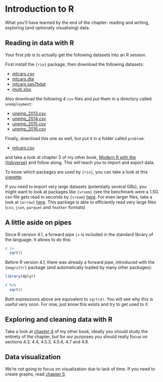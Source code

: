 # Introduction to R

What you'll have learned by the end of the chapter: reading and writing, exploring (and optionally visualising) data.

## Reading in data with R

Your first job is to actually get the following datasets into an R session.

First install the `{rio}` package, then download the following datasets:

- [mtcars.csv](https://raw.githubusercontent.com/b-rodrigues/modern_R/master/datasets/mtcars.csv)
- [mtcars.dta](https://github.com/b-rodrigues/modern_R/raw/master/datasets/mtcars.dta)
- [mtcars.sas7bdat](https://github.com/b-rodrigues/modern_R/raw/master/datasets/mtcars.sas7bdat)
- [multi.xlsx](https://github.com/b-rodrigues/modern_R/raw/master/datasets/multi.xlsx)

Also download the following 4 `csv` files and put them in a directory called `unemployment`:

- [unemp_2013.csv](https://raw.githubusercontent.com/b-rodrigues/modern_R/master/datasets/unemployment/unemp_2013.csv)
- [unemp_2014.csv](https://raw.githubusercontent.com/b-rodrigues/modern_R/master/datasets/unemployment/unemp_2014.csv)
- [unemp_2015.csv](https://raw.githubusercontent.com/b-rodrigues/modern_R/master/datasets/unemployment/unemp_2015.csv)
- [unemp_2016.csv](https://raw.githubusercontent.com/b-rodrigues/modern_R/master/datasets/unemployment/unemp_2016.csv)

Finally, download this one as well, but put it in a folder called `problem`:

- [mtcars.csv](https://raw.githubusercontent.com/b-rodrigues/modern_R/master/datasets/problems/mtcars.csv)

and take a look at chapter 3 of my other book, [Modern R with the {tidyverse}](https://b-rodrigues.github.io/modern_R/reading-and-writing-data.html)
and follow along. This will teach you to import and export data.

To know which packages are used by `{rio}`, you can take a look at this [vignette](https://cran.r-project.org/web/packages/rio/vignettes/rio.html).

If you need to import very large datasets (potentially several GBs), you might want to look at packages
like `{vroom}` (see the benchmark were a 1.5G csv file gets read in seconds by
`{vroom}` [here](https://vroom.r-lib.org/articles/benchmarks.html#reading-delimited-files). For even larger
files, take a look at `{arrow}` [here](https://arrow.apache.org/docs/r/). This package is able to efficiently read
very large files (`csv`, `json`, `parquet` and `feather` formats)

## A little aside on pipes

Since R version 4.1, a forward pipe  `|>` is included in the standard library of the language. 
It allows to do this:

```r

4 |>
  sqrt()

```

Before R version 4.1, there was already a forward pipe, introduced with the `{magrittr}` package
(and automatically loaded by many other packages):

```r
library(dplyr)

4 %>%
  sqrt()

```

Both expressions above are equivalent to `sqrt(4)`. You will see why this is useful very soon. For now, 
just know this exists and try to get used to it.

## Exploring and cleaning data with R

Take a look at 
[chapter 4](https://b-rodrigues.github.io/modern_R/descriptive-statistics-and-data-manipulation.html#a-first-taste-of-data-manipulation-with-dplyr)
of my other book, ideally you should study the entirety of the chapter, but for our purposes you should
really focus on sections 4.3, 4.4, 4.5.3, 4.5.4, 4.7 and 4.8.


## Data visualization

We're not going to focus on visualization due to lack of time. If you need to create graphs, 
read [chapter 5](https://b-rodrigues.github.io/modern_R/graphs.html).
